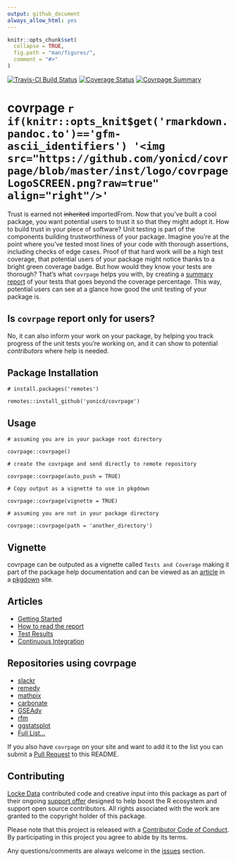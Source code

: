 ```yaml
---
output: github_document
always_allow_html: yes
---
```


<!-- README.md is generated from README.Rmd. Please edit that file -->

```r
knitr::opts_chunk$set(
  collapse = TRUE,
  fig.path = "man/figures/",
  comment = "#>"
)
```

[![Travis-CI Build Status](https://travis-ci.org/yonicd/covrpage.svg?branch=master)](https://travis-ci.org/yonicd/covrpage)
[![Coverage Status](https://img.shields.io/codecov/c/github/yonicd/covrpage/master.svg)](https://codecov.io/github/yonicd/covrpage?branch=master)
[![Covrpage Summary](https://img.shields.io/badge/covrpage-Last_Build_2020_12_12-yellowgreen.svg)](http://tinyurl.com/yayrd3et)

# covrpage `r if(knitr::opts_knit$get('rmarkdown.pandoc.to')=='gfm-ascii_identifiers') '<img src="https://github.com/yonicd/covrpage/blob/master/inst/logo/covrpageLogoSCREEN.png?raw=true" align="right"/>'`

Trust is earned not ~~inherited~~ importedFrom. Now that you've built a cool package, you want potential users to trust it so that they might adopt it. How to build trust in your piece of software? Unit testing is part of the components building trustworthiness of your package. Imagine you're at the point where you've tested most lines of your code with thorough assertions, including checks of edge cases. Proof of that hard work will be a high test coverage, that potential users of your package might notice thanks to a bright green coverage badge. But how would they know your tests are thorough? That's what `covrpage` helps you with, by creating a [summary report](tests/README.md) of your tests that goes beyond the coverage percentage. This way, potential users can see at a glance how good the unit testing of your package is.

## Is `covrpage` report only for users?

No, it can also inform your work on your package, by helping you track progress of the unit tests you're working on, and it can show to potential _contributors_ where help is needed.

## Package Installation

```
# install.packages('remotes')

remotes::install_github('yonicd/covrpage')
```

## Usage

```
# assuming you are in your package root directory

covrpage::covrpage()

# create the covrpage and send directly to remote repository

covrpage::covrpage(auto_push = TRUE)

# Copy output as a vignette to use in pkgdown

covrpage::covrpage(vignette = TRUE)

# assuming you are not in your package directory

covrpage::covrpage(path = 'another_directory')

```

## Vignette

covrpage can be outputed as a vignette called `Tests and Coverage` making it part of the package help documentation and can be viewed as an [article](https://yonicd.github.io/covrpage/articles/tests_and_coverage.html) in a [pkgdown](https://github.com/r-lib/pkgdown) site.

## Articles

  - [Getting Started](https://yonicd.github.io/covrpage/articles/get-started.html)
  - [How to read the report](https://yonicd.github.io/covrpage/articles/how-to-read-covrpage-report.html)
  - [Test Results](https://yonicd.github.io/covrpage/articles/Test_Results.html)
  - [Continuous Integration](https://yonicd.github.io/covrpage/articles/Continuous_Integration.html)

## Repositories using covrpage

  - [slackr](https://github.com/hrbrmstr/slackr/tree/master/tests)
  - [remedy](https://github.com/thinkr-open/remedy/tree/master/tests)
  - [mathpix](https://github.com/jonocarroll/mathpix/tree/master/tests)
  - [carbonate](https://github.com/yonicd/carbonate/tree/master/tests)
  - [GSEAdv](https://github.com/llrs/GSEAdv/tree/master/tests)
  - [rfm](https://github.com/rsquaredacademy/rfm/tree/master/tests)
  - [ggstatsplot](https://github.com/IndrajeetPatil/ggstatsplot/tree/master/tests)
  - [Full List...](https://github.com/search?l=Markdown&o=desc&q=covrpage+filename%3AREADME.md+path%3Atests&s=indexed&type=Code)

If you also have `covrpage` on your site and want to add it to the list you can submit a [Pull Request](https://github.com/yonicd/covrpage/pulls?utf8=%E2%9C%93&q=is%3Apr) to this README.

## Contributing

[Locke Data](https://itsalocke.com) contributed code and creative input into this package as part of their ongoing [support offer](https://itsalocke.com/blog/package-support-offer/) designed to help boost the R ecosystem and support open source contributors. All rights associated with the work are granted to the copyright holder of this package.

Please note that this project is released with a [Contributor Code of Conduct](CONDUCT.md). By participating in this project you agree to abide by its terms.

Any questions/comments are always welcome in the [issues](https://github.com/yonicd/covrpage/issues) section.
